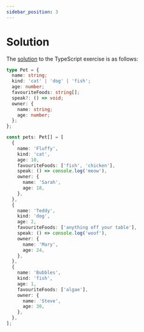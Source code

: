 ```yaml
---
sidebar_position: 3
---
```


# Solution

The [solution](https://www.typescriptlang.org/play?#code/C4TwDgpgBAChxQLxQN4CgqagOwIYFsIAuKAZ2ACcBLbAcwBoMsBrGgExIHIBjXYTqAB8onNgHtaA4ZwBmVUgAtOjLFFy1iOAK74ARhAoqsM3ADcxW6sAgAxMWLakS5anQDaAXSOZSkXMwB+EgAKAEokAD4ocyo2bygxAHdsAxJ0VVU8QmdKGgYmDLUNEmwdfQoCqABfNBq0bjFscihIYCdYeE8kKDdK9MKcAk1OGwAbLRkZEGVK1VZsDhFefnjVdU0ARgAGVeMzCytbe0cSN1l5JXolhSpuZghsTi9ZrF8IfxDwxCiGprFRiAAOlGEmCACIUkkwaFdpgkikKGkXoUssMAMq4Ci4S7IjLrEgbAAcsOqlSq8X6KKGXAAKhA2GxpiT5otRBIZgMipoAEwkkzmSxUax2BztM64bAgYA3OgJSZQEAHKDAXC6AFPElvD5QMKRKC-Uj-IEg2jgxL2GTQknw1KoXGZakiACymKZ9qw+Kg3IALCSaqpyX1caiuAAhLS6NUQUgcgYsrhyRSxwqejZ8-aC4XHMWcXCjWi4CAa3E2xF2zkO7IiNHWUxFklrYpQADMO1x-qwNQ8QA) to the TypeScript exercise is as follows:

```ts
type Pet = {
  name: string;
  kind: 'cat' | 'dog' | 'fish';
  age: number;
  favouriteFoods: string[];
  speak?: () => void;
  owner: {
    name: string;
    age: number;
  };
};

const pets: Pet[] = [
  {
    name: 'Fluffy',
    kind: 'cat',
    age: 10,
    favouriteFoods: ['fish', 'chicken'],
    speak: () => console.log('meow'),
    owner: {
      name: 'Sarah',
      age: 18,
    },
  },
  {
    name: 'Teddy',
    kind: 'dog',
    age: 2,
    favouriteFoods: ['anything off your table'],
    speak: () => console.log('woof'),
    owner: {
      name: 'Mary',
      age: 24,
    },
  },
  {
    name: 'Bubbles',
    kind: 'fish',
    age: 1,
    favouriteFoods: ['algae'],
    owner: {
      name: 'Steve',
      age: 30,
    },
  },
];
```
